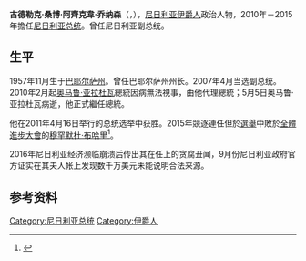 {{Infobox officeholder
|name          = 古德勒克·乔纳森
|image         = Goodluck Jonathan World Economic Forum 2013.jpg
|office        = [[尼日利亞總統|尼日利亞總統]]
|vicepresident =  {{link-en|納馬迪·桑博|Namadi Sambo}}
|term_start    = 2010年5月5日
|term_end      = 2015年5月29日
|predecessor   = [[奧馬魯·亞拉杜瓦|奧馬魯·亞拉杜瓦]]
|successor     = [[穆罕默杜·布哈里|穆罕默杜·布哈里]]
|office1       = {{link-en|尼日利亞副總統|Vice President of Nigeria}}
|president1    = [[奧馬魯·亞拉杜瓦|奧馬魯·亞拉杜瓦]]
|term_start1   = 2007年5月29日
|term_end1     = 2010年5月6日
|predecessor1  = {{link-en|阿提庫·阿布巴卡爾|Atiku Abubakar}}
|successor1    = {{link-en|納馬迪·桑博|Namadi Sambo}}
|office2       = {{link-en|巴耶爾薩州州長|List of Governors of Bayelsa State}}
|term_start2   = 2005年12月9日
|term_end2     = 2007年5月29日
|predecessor2  = {{link-en|蒂皮耶·阿拉米伊耶西哈|Diepreye Alamieyeseigha}}
|successor2    = {{link-en|蒂米帕·西爾瓦|Timipre Sylva}}
|birth_name    = 古德勒克·桑博·阿齊克韋·乔纳森（Goodluck Ebele Azikiwe Jonathan）
|birth_date    = {{birth date and age|1957|11|20|df=y}}
|birth_place   = {{link-en|尼日利亞殖民地和保護國|Colony and Protectorate of Nigeria}}{{link-en|柯比亞|Ogbia}}
|death_date    = 
|death_place   = 
|party         = [[人民民主党_(尼日利亚)|人民民主黨]]
|spouse        = {{link-en|彼遜·法卡|Patience Jonathan}}
|alma_mater    = {{link-en|哈科特港大學|University of Port Harcourt}}
|religion      = [[基督教|基督教]]
}}

'''古德勒克·桑博·阿齊克韋·乔纳森'''（{{lang-en|'''Goodluck Ebele Azikiwe Jonathan'''}}，{{bd|1957年|11月20日|||catIdx=Jonathan}}），[[尼日利亚|尼日利亚]][[伊爵人|伊爵人]]政治人物，2010年－2015年擔任[[尼日利亚总统|尼日利亚总统]]。曾任尼日利亚副总统。

== 生平 ==
1957年11月生于[[巴耶尔萨州|巴耶尔萨州]]。曾任巴耶尔萨州州长。2007年4月当选副总统。2010年2月起[[奥马鲁·亚拉杜瓦|奥马鲁·亚拉杜瓦]]總統因病無法視事，由他代理總統；5月5日奥马鲁·亚拉杜瓦病逝，他正式繼任總統。

他在2011年4月16日举行的总统选举中获胜。2015年競逐連任但於[[2015年尼日利亞大選|選舉]]中敗於[[全體進步大會|全體進步大會]]的[[穆罕默杜·布哈里|穆罕默杜·布哈里]]<ref>{{Cite news |url=http://www.bbc.co.uk/news/world-africa-32139858 |title=Nigeria election: Muhammadu Buhari wins |work=BBC News |date=2015-03-31 |accessdate=2015-04-02 |archive-date=2015-03-31 |archive-url=https://web.archive.org/web/20150331214138/http://www.bbc.co.uk/news/world-africa-32139858 |dead-url=no }}</ref>。

2016年尼日利亚经济濒临崩溃后传出其在任上的贪腐丑闻，9月份尼日利亚政府官方证实在其夫人帐上发现数千万美元未能说明合法来源。

== 参考资料 ==
{{reflist}}

{{尼日利亚总统}}
{{Authority control}}
{{非洲政治人物小作品}}
{{DEFAULTSORT:Jonathan, Goodluck}}

[[Category:尼日利亚总统|Category:尼日利亚总统]]
[[Category:伊爵人|Category:伊爵人]]